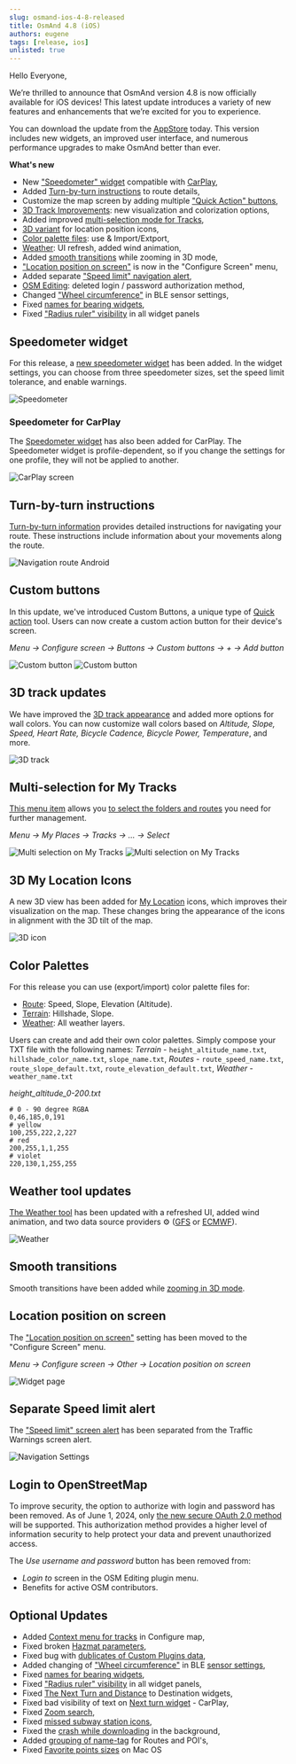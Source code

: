 ```yaml
---
slug: osmand-ios-4-8-released
title: OsmAnd 4.8 (iOS)
authors: eugene
tags: [release, ios]
unlisted: true
---
```



Hello Everyone,

We’re thrilled to announce that OsmAnd version 4.8 is now officially available for iOS devices! This latest update introduces a variety of new features and enhancements that we’re excited for you to experience.

You can download the update from the [AppStore](https://itunes.apple.com/us/app/osmand-maps-travel-navigate/id934850257) today. This version includes new widgets, an improved user interface, and numerous performance upgrades to make OsmAnd better than ever.


<!--truncate-->

**What's new**


- New ["Speedometer" widget](#speedometer-widget) compatible with [CarPlay](#speedometer-for-carplay),
- Added [Turn-by-turn instructions](#turn-by-turn-instructions) to route details,
- Customize the map screen by adding multiple ["Quick Action" buttons](#custom-buttons),
- [3D Track Improvements](#3d-track-updates): new visualization and colorization options,
- Added improved [multi-selection mode for Tracks](#multi-selection-for-my-tracks),
- [3D variant](#3d-icons-of-my-location) for location position icons,
- [Color palette files](#color-palettes): use & Import/Extport,
- [Weather](#weather-tool-updates): UI refresh, added wind animation,
- Added [smooth transitions](#smooth-transitions) while zooming in 3D mode,
- ["Location position on screen"](#location-position-on-screen) is now in the "Configure Screen" menu,
- Added separate ["Speed limit" navigation alert](#separate-speed-limit-alert), 
- [OSM Editing](#osm-login): deleted login / password authorization method,
- Changed ["Wheel circumference"](#others) in BLE sensor settings,
- Fixed [names for bearing widgets](#others),
- Fixed ["Radius ruler" visibility](#others) in all widget panels


## Speedometer widget

For this release, a [new speedometer widget](https://osmand.net/docs/user/widgets/info-widgets/#speedometer) has been added. In the widget settings, you can choose from three speedometer sizes, set the speed limit tolerance, and enable warnings.

![Speedometer](@site/static/img/widgets/speedometer_2_ios.png) 

### Speedometer for CarPlay

The [Speedometer widget](https://osmand.net/docs/user/navigation/car-play#speedometer) has also been added for CarPlay. The Speedometer widget is profile-dependent, so if you change the settings for one profile, they will not be applied to another.

![CarPlay screen](@site/static/img/navigation/auto-car/speedometer_carplay_2_ios.png) 


## Turn-by-turn instructions

[Turn-by-turn information](https://osmand.net/docs/user/navigation/setup/route-details/#turn-by-turn-information) provides detailed instructions for navigating your route. These instructions include information about your movements along the route.

![Navigation route Android](@site/static/img/navigation/route/navigation_turn_ios.png) 


## Custom buttons

In this update, we've introduced Custom Buttons, a unique type of [Quick action](https://osmand.net/docs/user/widgets/quick-action#custom-buttons) tool. Users can now create a custom action button for their device's screen.

_Menu → Configure screen → Buttons → Custom buttons → + → Add button_

![Custom button](./img/custom_button.png) ![Custom button](./img/custom_button_1.png)


## 3D track updates

We have improved the [3D track appearance](https://osmand.net/docs/user/map/tracks-on-map/track-appearance#3d-track) and added more options for wall colors. You can now customize wall colors based on _Altitude, Slope, Speed, Heart Rate, Bicycle Cadence, Bicycle Power, Temperature_, and more.

![3D track](./img/3d_track.png)


## Multi-selection for My Tracks

[This menu item](https://osmand.net/docs/user/personal/tracks/manage-tracks#three-dots-menu) allows you [to select the folders and routes](https://osmand.net/docs/user/personal/tracks/manage-tracks#selection-mode) you need for further management.

_Menu → My Places → Tracks → &#8230; → Select_

![Multi selection on My Tracks](./img/multi_selection.png) ![Multi selection on My Tracks](./img/multi_selection_1.png)


## 3D My Location Icons

A new 3D view has been added for [My Location](https://osmand.net/docs/user/personal/profiles#profile-appearance) icons, which improves their visualization on the map. These changes bring the appearance of the icons in alignment with the 3D tilt of the map.   

![3D icon](./img/3d_icon.png)


## Color Palettes

For this release you can use (export/import) color palette files for:
- [Route](https://osmand.net/docs/user/navigation/guidance/map-during-navigation#color): Speed, Slope, Elevation (Altitude).
- [Terrain](https://osmand.net/docs/user/plugins/contour-lines#hillshade-slope-and-altitude-layers): Hillshade, Slope.
- [Weather](https://osmand.net/docs/user/plugins/weather#weather-layers): All weather layers.

Users can create and add their own color palettes. Simply compose your TXT file with the following names: _Terrain_ - `height_altitude_name.txt`, `hillshade_color_name.txt`, `slope_name.txt`, _Routes_ - `route_speed_name.txt`, `route_slope_default.txt`, `route_elevation_default.txt`, _Weather_ - `weather_name.txt`

*height_altitude_0-200.txt*

```
# 0 - 90 degree RGBA
0,46,185,0,191
# yellow 
100,255,222,2,227
# red
200,255,1,1,255
# violet
220,130,1,255,255

```

## Weather tool updates

[The Weather tool](https://osmand.net/docs/user/plugins/weather) has been updated with a refreshed UI, added wind animation, and two data source providers ⚙ ([GFS](https://en.wikipedia.org/wiki/Global_Forecast_System) or [ECMWF](https://en.wikipedia.org/wiki/European_Centre_for_Medium-Range_Weather_Forecasts)).


![Weather](./img/weather_ios.png)


## Smooth transitions

Smooth transitions have been added while [zooming in 3D mode](https://github.com/osmandapp/OsmAnd-iOS/issues/3802).


## Location position on screen

The ["Location position on screen"](https://osmand.net/docs/user/widgets/configure-screen/#display-position--location-position-on-screen) setting has been moved to the "Configure Screen" menu.

_Menu → Configure screen → Other → Location position on screen_

![Widget page](@site/static/img/widgets/conf_screen_display_position_ios.png) 


## Separate Speed limit alert

The ["Speed limit" screen alert](https://osmand.net/docs/user/navigation/guidance/navigation-settings/#screen-alerts) has been separated from the Traffic Warnings screen alert.

![Navigation Settings](@site/static/img/navigation/navigation_settings_screen-alerts_new_ios.png)


## Login to OpenStreetMap

To improve security, the option to authorize with login and password has been removed. As of June 1, 2024, only [the new secure OAuth 2.0 method](https://github.com/osmandapp/OsmAnd-iOS/issues/3736) will be supported.  This authorization method provides a higher level of information security to help protect your data and prevent unauthorized access.

The *Use username and password* button has been removed from: 

- *Login to* screen in the OSM Editing plugin menu.
- Benefits for active OSM contributors. 


## Optional Updates

- Added [Context menu for tracks](https://github.com/osmandapp/OsmAnd-iOS/issues/3488) in Configure map,
- Fixed broken [Hazmat parameters](https://github.com/osmandapp/OsmAnd-iOS/issues/3761),
- Fixed bug with [dublicates of Custom Plugins data](https://github.com/osmandapp/OsmAnd-iOS/issues/3739),
- Added changing of ["Wheel circumference"](https://github.com/osmandapp/OsmAnd-iOS/issues/3503) in BLE [sensor settings](https://osmand.net/docs/user/plugins/external-sensors#sensors-settings),
- Fixed [names for bearing widgets](https://github.com/osmandapp/OsmAnd-iOS/issues/3563),
- Fixed ["Radius ruler" visibility](https://github.com/osmandapp/OsmAnd-iOS/issues/3656) in all widget panels,
- Fixed [The Next Turn and Distance](https://github.com/osmandapp/OsmAnd-iOS/issues/3738) to Destination widgets,
- Fixed bad visibility of text on [Next turn widget](https://github.com/osmandapp/OsmAnd-iOS/issues/3734) - CarPlay,
- Fixed [Zoom search](https://github.com/osmandapp/OsmAnd-iOS/issues/3569), 
- Fixed [missed subway station icons](https://github.com/osmandapp/OsmAnd-iOS/issues/3711),
- Fixed the [crash while downloading](https://github.com/osmandapp/OsmAnd-iOS/issues/3561) in the background,
- Added [grouping of name-tag](https://github.com/osmandapp/OsmAnd-iOS/issues/3554) for Routes and POI's,
- Fixed [Favorite points sizes](https://github.com/osmandapp/OsmAnd-iOS/issues/3641) on Mac OS